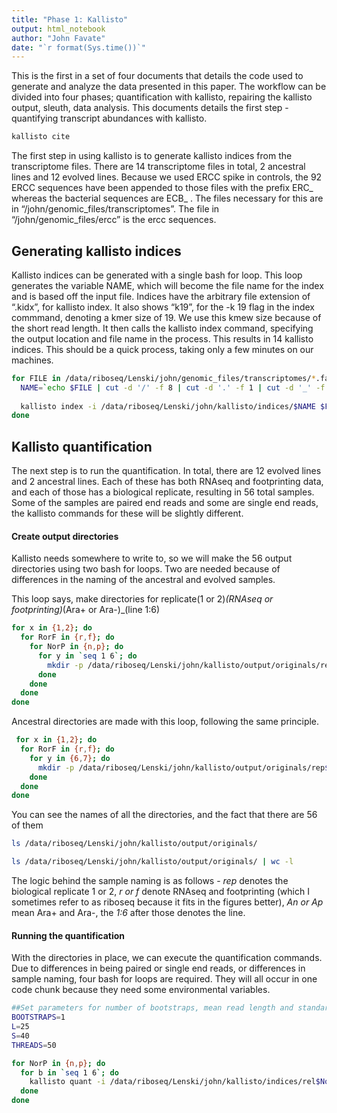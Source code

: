```yaml
---
title: "Phase 1: Kallisto"
output: html_notebook
author: "John Favate"
date: "`r format(Sys.time())`"
---
```


This is the first in a set of four documents that details the code used to generate and analyze the data presented in this paper. The workflow can be divided into four phases; quantification with kallisto, repairing the kallisto output, sleuth, data analysis. This documents details the first step - quantifying transcript abundances with kallisto.
```bash
kallisto cite
```

The first step in using kallisto is to generate kallisto indices from the transcriptome files. There are 14 transcriptome files in total, 2 ancestral lines and 12 evolved lines. Because we used ERCC spike in controls, the 92 ERCC sequences have been appended to those files with the prefix ERC_ whereas the bacterial sequences are ECB_ . The files necessary for this are in "/john/genomic_files/transcriptomes". The file in "/john/genomic_files/ercc" is the ercc sequences.

## Generating kallisto indices
Kallisto indices can be generated with a single bash for loop. This loop generates the variable NAME, which will become the file name for the index and is based off the input file. Indices have the arbitrary file extension of ".kidx", for kallisto index. It also shows "k19", for the -k 19 flag in the index commmand, denoting a kmer size of 19. We use this kmew size because of the short read length. It then calls the kallisto index command, specifying the output location and file name in the process. This results in 14 kallisto indices. This should be a quick process, taking only a few minutes on our machines.
```bash
for FILE in /data/riboseq/Lenski/john/genomic_files/transcriptomes/*.fasta; do
  NAME=`echo $FILE | cut -d '/' -f 8 | cut -d '.' -f 1 | cut -d '_' -f 2`_k19.kidx
  
  kallisto index -i /data/riboseq/Lenski/john/kallisto/indices/$NAME $FILE -k 19
done
```

## Kallisto quantification 

The next step is to run the quantification. In total, there are 12 evolved lines and 2 ancestral lines. Each of these has both RNAseq and footprinting data, and each of those has a biological replicate, resulting in 56 total samples. Some of the samples are paired end reads and some are single end reads, the kallisto commands for these will be slightly different.

#### Create output directories

Kallisto needs somewhere to write to, so we will make the 56 output directories using two bash for loops. Two are needed because of differences in the naming of the ancestral and evolved samples.

This loop says, make directories for replicate(1 or 2)_(RNAseq or footprinting)_(Ara+ or Ara-)_(line 1:6)
```bash
for x in {1,2}; do
  for RorF in {r,f}; do
    for NorP in {n,p}; do
      for y in `seq 1 6`; do
        mkdir -p /data/riboseq/Lenski/john/kallisto/output/originals/rep$x\_$RorF\A$NorP$y/
      done
    done
  done
done
```

Ancestral directories are made with this loop, following the same principle.
```bash
 for x in {1,2}; do
  for RorF in {r,f}; do
    for y in {6,7}; do
      mkdir -p /data/riboseq/Lenski/john/kallisto/output/originals/rep$x\_$RorF\R0$y
    done
  done
done
```

You can see the names of all the directories, and the fact that there are 56 of them 
```bash
ls /data/riboseq/Lenski/john/kallisto/output/originals/
```
```bash
ls /data/riboseq/Lenski/john/kallisto/output/originals/ | wc -l
```
The logic behind the sample naming is as follows - *rep* denotes the biological replicate 1 or 2, *r or f* denote RNAseq and footprinting (which I sometimes refer to as riboseq because it fits in the figures better), *An or Ap* mean Ara+ and Ara-, the *1:6* after those denotes the line. 

#### Running the quantification

With the directories in place, we can execute the quantification commands. Due to differences in being paired or single end reads, or differences in sample naming, four bash for loops are required. They will all occur in one code chunk because they need some environmental variables.
```bash
##Set parameters for number of bootstraps, mean read length and standard deviation, number of threads to use. 
BOOTSTRAPS=1
L=25
S=40
THREADS=50

for NorP in {n,p}; do
  for b in `seq 1 6`; do
    kallisto quant -i /data/riboseq/Lenski/john/kallisto/indices/rel$NorP$b\_k19.kidx -o  /data/riboseq/Lenski/john/kallisto/output/originals/rep1_fA$NorP$b/ -b $BOOTSTRAPS -t $THREADS /data/riboseq/Lenski/john/kallisto/input/replicate1/fA$NorP$b\_norRNA.1.fq.gz /data/riboseq/Lenski/john/kallisto/input/replicate1/fA$NorP$b\_norRNA.2.fq.gz
  done
done
```






